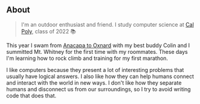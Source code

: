 ## About

> I'm an outdoor enthusiast and friend. I study computer science at [Cal Poly](https://www.calpoly.edu/), class of 2022 📚

This year I swam from [Anacapa to Oxnard](https://santabarbarachannelswim.org/anacapa-roadmap/) with my best buddy Colin and I summitted Mt. Whitney for the first time with my roommates. These days I'm learning how to rock climb and training for my first marathon.

I like computers because they present a lot of interesting problems that usually have logical answers. I also like how they can help humans connect and interact with the world in new ways. I don't like how they separate humans and disconnect us from our surroundings, so I try to avoid writing code that does that.

